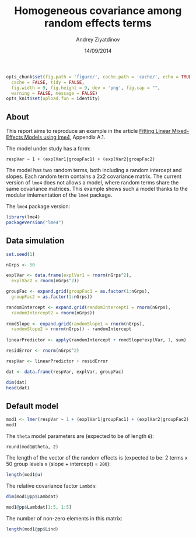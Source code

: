 % Homogeneous covariance among random effects terms
% Andrey Ziyatdinov
% 14/09/2014

```r
opts_chunk$set(fig.path = 'figure/', cache.path = 'cache/', echo = TRUE, 
  cache = FALSE, tidy = FALSE,
  fig.width = 9, fig.height = 9, dev = 'png', fig.cap = "",
  warning = FALSE, message = FALSE)
opts_knit$set(upload.fun = identity)
```

## About

This report aims to reproduce an example in the article 
[Fitting Linear Mixed-Effects Models using lme4](http://arxiv.org/abs/1406.5823), Appendix A.1.

The model under study has a form:

```
respVar ~ 1 + (explVar1|groupFac1) + (explVar2|groupFac2)
```

The model has two random terms, both including a random intercept and slopes.
Each random term contains a 2x2 covariance matrix.
The current version of `lme4` does not allows a model, where random terms share the same covariance matrices.
This example shows such a model thanks to the modular imlementation of the `lme4` package.

The `lme4` package version:

```r
library(lme4)
packageVersion("lme4")
```

## Data simulation

```r
set.seed(1)

nGrps <- 50

explVar <- data.frame(explVar1 = rnorm(nGrps^2), 
  explVar2 = rnorm(nGrps^2))

groupFac <- expand.grid(groupFac1 = as.factor(1:nGrps),
  groupFac2 = as.factor(1:nGrps))

randomIntercept <- expand.grid(randomIntercept1 = rnorm(nGrps),
  randomIntercept2 = rnorm(nGrps))
  
rnmdSlope <- expand.grid(randomSlope1 = rnorm(nGrps),
  randomSlope2 = rnorm(nGrps)) - randomIntercept
  
linearPredictor <- apply(randomIntercept + rnmdSlope*explVar, 1, sum)

residError <- rnorm(nGrps^2)

respVar <- linearPredictor + residError

dat <- data.frame(respVar, explVar, groupFac)

dim(dat)
head(dat)
```

## Default model

```r
mod1 <- lmer(respVar ~ 1 + (explVar1|groupFac1) + (explVar2|groupFac2), dat)
mod1
```

The `theta` model parameters are (expected to be of length `6`):

```
round(mod1@theta, 2)
```

The length of the vector of the random effects is (expected to be: 2 terms x 50 group levels x (slope + intercept) = `200`):

```r
length(mod1@u)
```

The relative covariance factor `Lambda`:

```r
dim(mod1@pp$Lambdat)
```

```r
mod1@pp$Lambdat[1:5, 1:5]
```


The number of non-zero elements in this matrix:

```r
length(mod1@pp$Lind)
```




